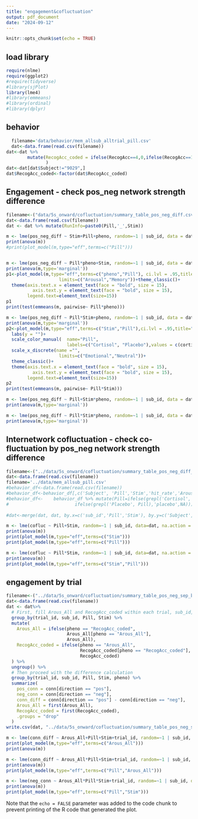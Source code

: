 ```yaml
---
title: "engagement&cofluctuation"
output: pdf_document
date: "2024-09-12"
---
```


```r
knitr::opts_chunk$set(echo = TRUE)
```
## load library
```r
require(nlme)
require(ggplot2)
#require(tidyverse)
#library(sjPlot)
library(lme4)
#library(emmeans)
#library(ordinal)
#library(dplyr)
```
## behavior   
```r
  filename='data/behavior/mem_allsub_alltrial_pill.csv'
  dat<-data.frame(read.csv(filename))
dat<-dat %>%
        mutate(RecogAcc_coded = ifelse(RecogAcc==4,0,ifelse(RecogAcc==1,1,NA)),
               )
dat<-dat[dat$Subject!="9029",]
dat$RecogAcc_coded<-factor(dat$RecogAcc_coded)
```

## Engagement - check pos_neg network strength difference
```r
filename<-("data/5s_onward/cofluctuation/summary_table_pos_neg_diff.csv")
dat<-data.frame(read.csv(filename))
dat <- dat %>% mutate(RunInfo=paste0(Pill,'_',Stim))

m <- lme(pos_neg_diff ~ Stim+Pill+pheno, random=~1 | sub_id, data = dat, na.action = na.omit)
print(anova(m))
#print(plot_model(m,type="eff",terms=c("Pill")))


m <- lme(pos_neg_diff ~ Pill*pheno+Stim, random=~1 | sub_id, data = dat, na.action = na.omit)
print(anova(m,type='marginal'))
p1<-plot_model(m,type="eff",terms=c("pheno","Pill"), ci.lvl = .95,title="")+labs(y = "")+scale_color_manual(  name="Pill",labels=c("Cortisol", "Placebo"),values = c(cortisol_color, placebo_color))+scale_x_discrete(name ="", 
                    limits=c("Arousal","Memory"))+theme_classic()+
  theme(axis.text.x = element_text(face = "bold", size = 15),
          axis.text.y = element_text(face = "bold", size = 15),
        legend.text=element_text(size=15))
p1
print(test(emmeans(m, pairwise~ Pill*pheno)))

m <- lme(pos_neg_diff ~ Pill*Stim+pheno, random=~1 | sub_id, data = dat, na.action = na.omit)
print(anova(m,type='marginal'))
p2<-plot_model(m,type="eff",terms=c("Stim","Pill"),ci.lvl = .95,title="")+
  labs(y = "")+
  scale_color_manual(  name="Pill",
                       labels=c("Cortisol", "Placebo"),values = c(cortisol_color, placebo_color))+
  scale_x_discrete(name ="", 
                    limits=c("Emotional","Neutral"))+
  theme_classic()+
  theme(axis.text.x = element_text(face = "bold", size = 15),
          axis.text.y = element_text(face = "bold", size = 15),
        legend.text=element_text(size=15))
p2
print(test(emmeans(m, pairwise~ Pill*Stim)))

m <- lme(pos_neg_diff ~ Pill+Stim*pheno, random=~1 | sub_id, data = dat, na.action = na.omit)
print(anova(m,type='marginal'))

m <- lme(pos_neg_diff ~ Pill*Stim*pheno, random=~1 | sub_id, data = dat, na.action = na.omit)
print(anova(m,type='marginal'))

```
## Internetwork cofluctuation - check co-fluctuation by pos_neg network strength difference
```r
filename<-("../data/5s_onward/cofluctuation/summary_table_pos_neg_diff_corr.csv")
dat<-data.frame(read.csv(filename))
filename='../data/mem_allsub_pill.csv'
#behavior_df<-data.frame(read.csv(filename))
#behavior_df<-behavior_df[,c('Subject', 'Pill','Stim','hit_rate','Arous_m')]
#behavior_df<-    behavior_df %>% mutate(Pill=ifelse(grepl('Cortisol', Pill),'cortisol',
#                         ifelse(grepl('Placebo', Pill),'placebo',NA)))
  
#dat<-merge(dat, dat, by.x=c('sub_id','Pill','Stim'), by.y=c('Subject', 'Pill','Stim'))

m <- lme(cofluc ~ Pill+Stim, random=~1 | sub_id, data=dat, na.action = na.omit)
print(anova(m))
print(plot_model(m,type="eff",terms=c("Stim")))
print(plot_model(m,type="eff",terms=c("Pill")))

m <- lme(cofluc ~ Pill*Stim, random=~1 | sub_id, data=dat, na.action = na.omit)
print(anova(m))
print(plot_model(m,type="eff",terms=c("Stim","Pill")))

```

## engagement by trial
```r

filename<-("../data/5s_onward/cofluctuation/summary_table_pos_neg_sep_byTrial.csv")
dat<-data.frame(read.csv(filename))
dat <- dat%>%
  # First, fill Arous_All and RecogAcc_coded within each trial, sub_id, Pill, Stim combination
  group_by(trial_id, sub_id, Pill, Stim) %>%
  mutate(
    Arous_All = ifelse(pheno == "RecogAcc_coded", 
                       Arous_All[pheno == "Arous_All"], 
                       Arous_All),
    RecogAcc_coded = ifelse(pheno == "Arous_All", 
                            RecogAcc_coded[pheno == "RecogAcc_coded"], 
                            RecogAcc_coded)
  ) %>%
  ungroup() %>%
  # Then proceed with the difference calculation
  group_by(trial_id, sub_id, Pill, Stim, pheno) %>%
  summarize(
    pos_conn = conn[direction == "pos"],
    neg_conn = conn[direction == "neg"],
    conn_diff = conn[direction == "pos"] - conn[direction == "neg"],
    Arous_All = first(Arous_All),
    RecogAcc_coded = first(RecogAcc_coded),
    .groups = "drop"
  )
write.csv(dat, "../data/5s_onward/cofluctuation/summary_table_pos_neg_sep_byTrial_behaviorFilled.csv", row.names=FALSE)

m <- lme(conn_diff ~ Arous_All+Pill+Stim+trial_id, random=~1 | sub_id, data = dat[(dat$pheno=='RecogAcc_coded'),], na.action = na.omit)
print(plot_model(m,type="eff",terms=c("Arous_All")))
print(anova(m))

m <- lme(conn_diff ~ Arous_All*Pill+Stim+trial_id, random=~1 | sub_id, data = dat[(dat$pheno=='RecogAcc_coded'),], na.action = na.omit)
print(anova(m))
print(plot_model(m,type="eff",terms=c("Pill","Arous_All")))

m <- lme(neg_conn ~ Arous_All*Pill*Stim+trial_id, random=~1 | sub_id, data = dat[(dat$pheno=='RecogAcc_coded'),], na.action = na.omit)
print(anova(m))
print(plot_model(m,type="eff",terms=c("Pill","Stim")))

```

Note that the `echo = FALSE` parameter was added to the code chunk to prevent printing of the R code that generated the plot.
